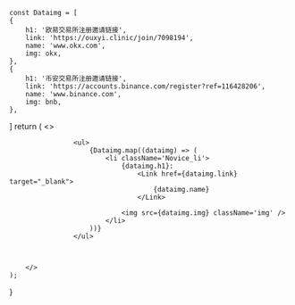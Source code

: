 

    const Dataimg = [
    {
        h1: '欧易交易所注册邀请链接',
        link: 'https://ouxyi.clinic/join/7098194',
        name: 'www.okx.com',
        img: okx,
    },
    {
        h1: '币安交易所注册邀请链接',
        link: 'https://accounts.binance.com/register?ref=116428206',
        name: 'www.binance.com',
        img: bnb,
    },
]
    return (
        <>





               
                    <ul>
                        {Dataimg.map((dataimg) => (
                            <li className='Novice_li'>
                                {dataimg.h1}:
                                    <Link href={dataimg.link} target="_blank">
                                        {dataimg.name}
                                    </Link>
                                
                                <img src={dataimg.img} className='img' />
                            </li>
                        ))}
                    </ul>
           

     
        </>
    );
}

